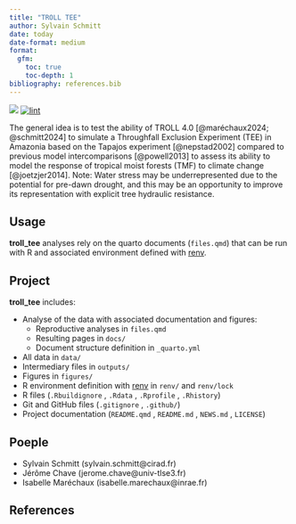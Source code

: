 ```yaml
---
title: "TROLL TEE"
author: Sylvain Schmitt
date: today
date-format: medium
format: 
  gfm:
    toc: true
    toc-depth: 1
bibliography: references.bib
---
```


[![](https://www.repostatus.org/badges/latest/wip.svg)](https://www.repostatus.org/#wip) [![lint](https://github.com/troll_tee/troll_tee/workflows/lint/badge.svg)](https://github.com/troll_tee/troll_tee/actions?query=workflow%3Alint)

The general idea is to test the ability of TROLL 4.0 [@maréchaux2024; @schmitt2024] to simulate a Throughfall Exclusion Experiment (TEE) in Amazonia based on the Tapajos experiment [@nepstad2002] compared to previous model intercomparisons [@powell2013] to assess its ability to model the response of tropical moist forests (TMF) to climate change [@joetzjer2014]. Note: Water stress may be underrepresented due to the potential for pre-dawn drought, and this may be an opportunity to improve its representation with explicit tree hydraulic resistance.

## Usage

**troll_tee** analyses rely on the quarto documents (`files.qmd`) that can be run with R and associated environment defined with [renv](#0).

## Project

**troll_tee** includes:

-   Analyse of the data with associated documentation and figures:
    -   Reproductive analyses in `files.qmd`
    -   Resulting pages in `docs/`
    -   Document structure definition in `_quarto.yml`
-   All data in `data/`
-   Intermediary files in `outputs/`
-   Figures in `figures/`
-   R environment definition with [renv](https://rstudio.github.io/renv/articles/renv.html) in `renv/` and `renv/lock`
-   R files (`.Rbuildignore` , `.Rdata` , `.Rprofile` , `.Rhistory`)
-   Git and GitHub files (`.gitignore` , `.github/`)
-   Project documentation (`README.qmd` , `README.md` , `NEWS.md` , `LICENSE`)

## Poeple

-   Sylvain Schmitt (sylvain.schmitt\@cirad.fr)
-   Jérôme Chave (jerome.chave\@univ-tlse3.fr)
-   Isabelle Maréchaux (isabelle.marechaux\@inrae.fr)

## References
